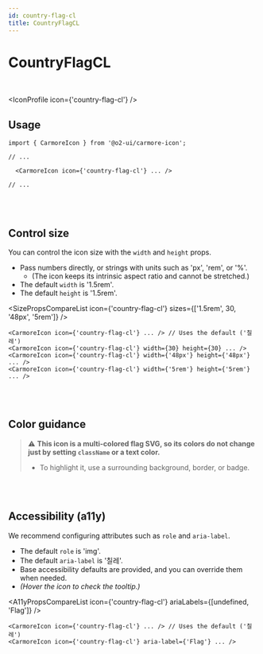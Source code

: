 ```yaml
---
id: country-flag-cl
title: CountryFlagCL
---
```




# CountryFlagCL

<br />

<IconProfile icon={'country-flag-cl'} />

## Usage

```tsx
import { CarmoreIcon } from '@o2-ui/carmore-icon';

// ...

  <CarmoreIcon icon={'country-flag-cl'} ... />

// ...
```

<br />
<br />

## Control size

You can control the icon size with the `width` and `height` props.

- Pass numbers directly, or strings with units such as 'px', 'rem', or '%'.
  - (The icon keeps its intrinsic aspect ratio and cannot be stretched.)
- The default `width` is '1.5rem'.
- The default `height` is '1.5rem'.

<SizePropsCompareList icon={'country-flag-cl'} sizes={['1.5rem', 30, '48px', '5rem']} />

```tsx
<CarmoreIcon icon={'country-flag-cl'} ... /> // Uses the default ('칠레')
<CarmoreIcon icon={'country-flag-cl'} width={30} height={30} ... />
<CarmoreIcon icon={'country-flag-cl'} width={'48px'} height={'48px'} ... />
<CarmoreIcon icon={'country-flag-cl'} width={'5rem'} height={'5rem'} ... />
```

<br />
<br />

## Color guidance

> ⚠️ <b>This icon is a multi-colored flag SVG, so its colors do not change just by setting `className` or a text color.</b>
>
> - To highlight it, use a surrounding background, border, or badge.

<br />
<br />

## Accessibility (a11y)

We recommend configuring attributes such as `role` and `aria-label`.

- The default `role` is 'img'.
- The default `aria-label` is '칠레'.
- Base accessibility defaults are provided, and you can override them when needed.
- _(Hover the icon to check the tooltip.)_

<A11yPropsCompareList icon={'country-flag-cl'} ariaLabels={[undefined, 'Flag']} />

```tsx
<CarmoreIcon icon={'country-flag-cl'} ... /> // Uses the default ('칠레')
<CarmoreIcon icon={'country-flag-cl'} aria-label={'Flag'} ... />
```
